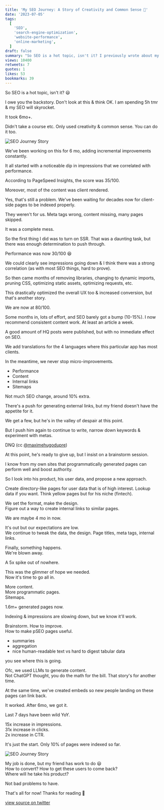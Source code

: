 ```yaml
---
title: 'My SEO Journey: A Story of Creativity and Common Sense 🚀'
date: '2023-07-05'
tags:
  [
    'SEO',
    'search-engine-optimization',
    'website-performance',
    'online-marketing',
  ]
draft: false
summary: "So SEO is a hot topic, isn't it? I previously wrote about my friend which I have helped with SEO. I feel like I owe you the backstory, so here it is."
views: 10400
retweets: 7
quotes: 1
likes: 53
bookmarks: 39
---
```


<ContentPieceWrapper>
So SEO is a hot topic, isn't it? 😃

I owe you the backstory. Don't look at this & think OK. I am spending 5h tmr & my SEO will skyrocket.

It took 6mo+.

Didn't take a course etc. Only used creativity & common sense. You can do it too.

![SEO Journey Story](/static/images/friends-seo-and-google-search-console-activity-two.jpeg)

</ContentPieceWrapper>

<ContentPieceWrapper>

We've been working on this for 6 mo, adding incremental improvements constantly.

It all started with a noticeable dip in impressions that we correlated with performance.

According to PageSpeed Insights, the score was 35/100.

</ContentPieceWrapper>

<ContentPieceWrapper>

Moreover, most of the content was client rendered.

Yes, that's still a problem. We've been waiting for decades now for client-side pages to be indexed properly.

They weren't for us.
Meta tags wrong, content missing, many pages skipped.

It was a complete mess.

</ContentPieceWrapper>

<ContentPieceWrapper>

So the first thing I did was to turn on SSR. That was a daunting task, but there was enough determination to push through.

Performance was now 30/100 😆

We could clearly see impressions going down & I think there was a strong correlation (as with most SEO things, hard to prove).

</ContentPieceWrapper>

<ContentPieceWrapper>

So then came months of removing libraries, changing to dynamic imports, pruning CSS, optimizing static assets, optimizing requests, etc.

This drastically optimized the overall UX too & increased conversion, but that's another story.

We are now at 80/100.

</ContentPieceWrapper>

<ContentPieceWrapper>

Some months in, lots of effort, and SEO barely got a bump (10-15%).
I now recommend consistent content work. At least an article a week.

A good amount of HQ posts were published, but with no immediate effect on SEO.

</ContentPieceWrapper>

<ContentPieceWrapper>

We add translations for the 4 languages where this particular app has most clients.

In the meantime, we never stop micro-improvements.

- Performance
- Content
- Internal links
- Sitemaps

Not much SEO change, around 10% extra.

</ContentPieceWrapper>

<ContentPieceWrapper>

There's a push for generating external links, but my friend doesn't have the appetite for it.

We get a few, but he's in the valley of despair at this point.

But I push him again to continue to write, narrow down keywords & experiment with metas.

DNQ (cc [@maximehugodupre](https://twitter.com/maximehugodupre))

</ContentPieceWrapper>

<ContentPieceWrapper>

At this point, he's ready to give up, but I insist on a brainstorm session.

I know from my own sites that programmatically generated pages can perform well and boost authority.

So I look into his product, his user data, and propose a new approach.

</ContentPieceWrapper>

<ContentPieceWrapper>

Create directory-like pages for user data that is of high interest. Lookup data if you want. Think yellow pages but for his niche (fintech).

We set the format, make the design.<br/>
Figure out a way to create internal links to similar pages.

We are maybe 4 mo in now.

</ContentPieceWrapper>

<ContentPieceWrapper>

It's out but our expectations are low.<br/>
We continue to tweak the data, the design. Page titles, meta tags, internal links.

Finally, something happens.<br/>
We're blown away.

A 5x spike out of nowhere.

</ContentPieceWrapper>

<ContentPieceWrapper>

This was the glimmer of hope we needed.<br/>
Now it's time to go all in.

More content.<br/>
More programmatic pages.<br/>
Sitemaps.

1.6m+ generated pages now.

Indexing & impressions are slowing down, but we know it'll work.

</ContentPieceWrapper>

<ContentPieceWrapper>

Brainstorm. How to improve.<br/>
How to make pSEO pages useful.

- summaries
- aggregation
- nice human-readable text vs hard to digest tabular data

you see where this is going.

</ContentPieceWrapper>

<ContentPieceWrapper>

Ofc, we used LLMs to generate content.<br/>
Not ChatGPT thought, you do the math for the bill. That story's for another time.

At the same time, we've created embeds so new people landing on these pages can link back.

It worked. After 6mo, we got it.

</ContentPieceWrapper>

<ContentPieceWrapper>

Last 7 days have been wild YoY.

15x increase in impressions.<br/>
31x increase in clicks.<br/>
2x increase in CTR.

It's just the start. Only 10% of pages were indexed so far.

![SEO Journey Story](/static/images/friends-seo-and-google-search-console-activity-four.jpeg)

</ContentPieceWrapper>

<ContentPieceWrapper>

My job is done, but my friend has work to do 😃<br/>
How to convert? How to get these users to come back?<br/>
Where will he take his product?

Not bad problems to have.

That's all for now! Thanks for reading 🙏

</ContentPieceWrapper>

[view source on twitter](https://twitter.com/d4m1n/status/1676694989483528192)
